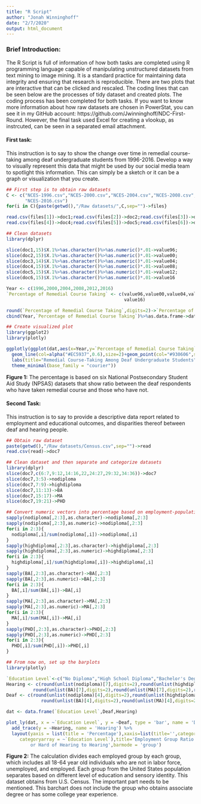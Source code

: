 ```yaml
---
title: "R Script"
author: "Jonah Winninghoff"
date: "2/7/2020"
output: html_document
---
```


### **Brief Introduction:**

The R Script is full of information of how both tasks are completed using R programming language capable of manipulating unstructured datasets from text mining to image mining. It is a standard practice for maintaining data integrity and ensuring that research is reproducible. There are two plots that are interactive that can be clicked and rescaled. The coding lines that can be seen below are the processes of tidy dataset and created plots. The coding process has been completed for both tasks. If you want to know more information about how raw datasets are chosen in PowerStat, you can see it in my GitHub account: https://github.com/Jwinninghoff/NDC-First-Round. However, the final task used Excel for creating a vlookup, as instrcuted, can be seen in a separated email attachment.

#### **First task:** 

This instruction is to say to show the change over time in remedial course-taking among deaf undergraduate students from 1996-2016. Develop a way to visually represent this data that might be used by our social media team to spotlight this information. This can simply be a sketch or it can be a graph or visualization that you create.

```r
## First step is to obtain raw datasets 
C <- c("NCES-1996.csv","NCES-2000.csv","NCES-2004.csv","NCES-2008.csv","NCES-2012.csv",
       "NCES-2016.csv")
for(i in C){paste(getwd(),"/Raw datasets/",C,sep="")->files}

read.csv(files[1])->doc1;read.csv(files[2])->doc2;read.csv(files[3])->doc3;
read.csv(files[4])->doc4;read.csv(files[5])->doc5;read.csv(files[6])->doc6

## Clean datasets
library(dplyr)

slice(doc1,15)$X.1%>%as.character()%>%as.numeric()*.01->value96;
slice(doc2,15)$X.1%>%as.character()%>%as.numeric()*.01->value00;
slice(doc3,14)$X.1%>%as.character()%>%as.numeric()*.01->value04;
slice(doc4,15)$X.1%>%as.character()%>%as.numeric()*.01->value08;
slice(doc5,15)$X.1%>%as.character()%>%as.numeric()*.01->value12;
slice(doc6,15)$X.1%>%as.character()%>%as.numeric()*.01->value16

Year <- c(1996,2000,2004,2008,2012,2016)
`Percentage of Remedial Course Taking` <- c(value96,value00,value04,value08,value12,
                                            value16)

round(`Percentage of Remedial Course Taking`,digits=2)->`Percentage of Remedial Course Taking`
cbind(Year,`Percentage of Remedial Course Taking`)%>%as.data.frame->dat

## Create visualized plot
library(ggplot2)
library(plotly)

ggplotly(ggplot(dat,aes(x=Year,y=`Percentage of Remedial Course Taking`))+
  geom_line(col=alpha("#EC5937",0.6),size=2)+geom_point(col="#930606",size=3.2)+
  labs(title="Remedial Course-Taking Among Deaf Undergraduate Students")+
  theme_minimal(base_family = "courier"))
```
**Figure 1:** The percentage is based on six National Postsecondary Student Aid Study (NPSAS) datasets that show ratio between the deaf respondents who have taken remedial course and those who have not.

#### **Second Task:**

This instruction is to say to provide a descriptive data report related to employment and educational outcomes, and disparities thereof between deaf and hearing people. 

```r
## Obtain raw dataset
paste(getwd(),"/Raw datasets/Census.csv",sep="")->read
read.csv(read)->doc7

## Clean dataset and then separate and categorize datasets
library(dplyr)
slice(doc7,c(6:7,9:12,14:16,22,24:27,29:32,34:36))->doc7
slice(doc7,3:5)->nodiploma
slice(doc7,7:9)->highdiploma
slice(doc7,11:13)->BA
slice(doc7,15:17)->MA
slice(doc7,19:21)->PHD

## Convert numeric vectors into percentage based on employment-population ratio
sapply(nodiploma[,2:3],as.character)->nodiploma[,2:3]
sapply(nodiploma[,2:3],as.numeric)->nodiploma[,2:3]
for(i in 2:3){
  nodiploma[,i]/sum(nodiploma[,i])->nodiploma[,i]
}
sapply(highdiploma[,2:3],as.character)->highdiploma[,2:3]
sapply(highdiploma[,2:3],as.numeric)->highdiploma[,2:3]
for(i in 2:3){
  highdiploma[,i]/sum(highdiploma[,i])->highdiploma[,i]
}
sapply(BA[,2:3],as.character)->BA[,2:3]
sapply(BA[,2:3],as.numeric)->BA[,2:3]
for(i in 2:3){
  BA[,i]/sum(BA[,i])->BA[,i]
}
sapply(MA[,2:3],as.character)->MA[,2:3]
sapply(MA[,2:3],as.numeric)->MA[,2:3]
for(i in 2:3){
  MA[,i]/sum(MA[,i])->MA[,i]
}
sapply(PHD[,2:3],as.character)->PHD[,2:3]
sapply(PHD[,2:3],as.numeric)->PHD[,2:3]
for(i in 2:3){
  PHD[,i]/sum(PHD[,i])->PHD[,i]
}

## From now on, set up the barplots
library(plotly)

`Education Level`<-c("No Diploma","High School Diploma","Bachelor's Degree","Master's Degree","Doctorate Degree")
Hearing <- c(round(unlist(nodiploma)[7],digits=2),round(unlist(highdiploma)[7],digits=2),
          round(unlist(BA)[7],digits=2),round(unlist(MA)[7],digits=2),round(unlist(PHD)[7],digits=2))
Deaf <- c(round(unlist(nodiploma)[4],digits=2),round(unlist(highdiploma)[4],digits=2),
             round(unlist(BA)[4],digits=2),round(unlist(MA)[4],digits=2),round(unlist(PHD)[4],digits=2))

dat <- data.frame(`Education Level`,Deaf,Hearing)

plot_ly(dat, x = ~`Education Level`, y = ~Deaf, type = 'bar', name = 'Deaf') %>%
  add_trace(y = ~Hearing, name = 'Hearing') %>%
  layout(yaxis = list(title = 'Percentage'),xaxis=list(title='',categoryorder = "array",
     categoryarray = ~`Education Level`),title='Employment Group Ratio: Compare Deaf 
         or Hard of Hearing to Hearing',barmode = 'group')
```
**Figure 2:** The calculation divides each employed group by each group, which includes all 18-64 year old individuals who are not in labor force, unemployed, and employed. Each group from the United States population separates based on different level of education and sensory identity. This dataset obtains from U.S. Census. The important part needs to be mentioned. This barchart does not include the group who obtains associate degree or has some college year experience.




